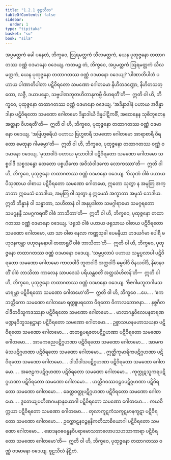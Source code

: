 ```yaml
---
title: "1.2.1 စူဠသီလ"
tableOfContents: false
sidebar:
  order: 1
type: "tipitaka"
basket: "su"
book: "sila"
---
```



<DynamicBreadcrumb />

<Division number="7" book="sila" e="ch" v="6" p="3">

<Paragraph number="9" book="sila">
အပ္ပမတ္တကံ ခေါ ပနေတံ, ဘိက္ခဝေ, ဩရမတ္တကံ သီလမတ္တကံ, ယေန ပုထုဇ္ဇနော တထာဂတဿ ဝဏ္ဏံ ဝဒမာနော ဝဒေယျ. ကတမဉ္စ တံ, ဘိက္ခဝေ, အပ္ပမတ္တကံ ဩရမတ္တကံ သီလမတ္တကံ, ယေန ပုထုဇ္ဇနော တထာဂတဿ ဝဏ္ဏံ ဝဒမာနော ဝဒေယျ?
</Paragraph>

</Division>
<Division number="8" book="sila" e="ch" v="6" p="4">

<Paragraph number="10" book="sila">
‘ပါဏာတိပါတံ ပဟာယ ပါဏာတိပါတာ ပဋိဝိရတော သမဏော ဂေါတမော နိဟိတဒဏ္ဍော, နိဟိတသတ္ထော, လဇ္ဇီ, ဒယာပန္နော, သဗ္ဗပါဏဘူတဟိတာနုကမ္ပီ ဝိဟရတီ’တိ—  ဣတိ ဝါ ဟိ, ဘိက္ခဝေ, ပုထုဇ္ဇနော တထာဂတဿ ဝဏ္ဏံ ဝဒမာနော ဝဒေယျ.
</Paragraph>

<Paragraph number="11" book="sila">
‘အဒိန္နာဒါနံ ပဟာယ အဒိန္နာဒါနာ ပဋိဝိရတော သမဏော ဂေါတမော ဒိန္နာဒါယီ ဒိန္နပါဋိကင်္ခီ, အထေနေန သုစိဘူတေန အတ္တနာ ဝိဟရတီ’တိ—  ဣတိ ဝါ ဟိ, ဘိက္ခဝေ, ပုထုဇ္ဇနော တထာဂတဿ ဝဏ္ဏံ ဝဒမာနော ဝဒေယျ.
</Paragraph>

<Paragraph number="12" book="sila">
‘အဗြဟ္မစရိယံ ပဟာယ ဗြဟ္မစာရီ သမဏော ဂေါတမော အာရာစာရီ ဝိရတော မေထုနာ ဂါမဓမ္မာ’တိ—  ဣတိ ဝါ ဟိ, ဘိက္ခဝေ, ပုထုဇ္ဇနော တထာဂတဿ ဝဏ္ဏံ ဝဒမာနော ဝဒေယျ.
</Paragraph>

</Division>
<Division number="9" book="sila" e="ch" v="6" p="4">

<Paragraph number="13" book="sila">
‘မုသာဝါဒံ ပဟာယ မုသာဝါဒါ ပဋိဝိရတော သမဏော ဂေါတမော သစ္စဝါဒီ သစ္စသန္ဓော ထေတော ပစ္စယိကော အဝိသံဝါဒကော လောကဿာ’တိ—  ဣတိ ဝါ ဟိ, ဘိက္ခဝေ, ပုထုဇ္ဇနော တထာဂတဿ ဝဏ္ဏံ ဝဒမာနော ဝဒေယျ.
</Paragraph>

<Paragraph number="14" book="sila">
‘ပိသုဏံ ဝါစံ ပဟာယ ပိသုဏာယ ဝါစာယ ပဋိဝိရတော သမဏော ဂေါတမော, ဣတော သုတွာ န အမုတြ အက္ခာတာ ဣမေသံ ဘေဒါယ, အမုတြ ဝါ သုတွာ န ဣမေသံ အက္ခာတာ အမူသံ ဘေဒါယ. ဣတိ ဘိန္နာနံ ဝါ သန္ဓာတာ, သဟိတာနံ ဝါ အနုပ္ပဒါတာ သမဂ္ဂါရာမော သမဂ္ဂရတော သမဂ္ဂနန္ဒီ သမဂ္ဂကရဏိံ ဝါစံ ဘာသိတာ’တိ—  ဣတိ ဝါ ဟိ, ဘိက္ခဝေ, ပုထုဇ္ဇနော တထာဂတဿ ဝဏ္ဏံ ဝဒမာနော ဝဒေယျ.
</Paragraph>

<Paragraph number="15" book="sila">
‘ဖရုသံ ဝါစံ ပဟာယ ဖရုသာယ ဝါစာယ ပဋိဝိရတော သမဏော ဂေါတမော, ယာ သာ ဝါစာ နေလာ ကဏ္ဏသုခါ ပေမနီယာ ဟဒယင်္ဂမာ ပေါရီ ဗဟုဇနကန္တာ ဗဟုဇနမနာပါ တထာရူပိံ ဝါစံ ဘာသိတာ’တိ—  ဣတိ ဝါ ဟိ, ဘိက္ခဝေ, ပုထုဇ္ဇနော တထာဂတဿ ဝဏ္ဏံ ဝဒမာနော ဝဒေယျ.
</Paragraph>

<Paragraph number="16" book="sila">
‘သမ္ဖပ္ပလာပံ ပဟာယ သမ္ဖပ္ပလာပါ ပဋိဝိရတော သမဏော ဂေါတမော ကာလဝါဒီ ဘူတဝါဒီ အတ္ထဝါဒီ ဓမ္မဝါဒီ ဝိနယဝါဒီ, နိဓာနဝတိံ ဝါစံ ဘာသိတာ ကာလေန သာပဒေသံ ပရိယန္တဝတိံ အတ္ထသံဟိတန်’တိ—  ဣတိ ဝါ ဟိ, ဘိက္ခဝေ, ပုထုဇ္ဇနော တထာဂတဿ ဝဏ္ဏံ ဝဒမာနော ဝဒေယျ.
</Paragraph>

</Division>
<Division number="10" book="sila" e="ch" v="6" p="5">

<Paragraph number="17" book="sila">
‘ဗီဇဂါမဘူတဂါမသမာရမ္ဘာ ပဋိဝိရတော သမဏော ဂေါတမော’တိ—  ဣတိ ဝါ ဟိ, ဘိက္ခဝေ …ပေ… .
</Paragraph>

<Paragraph number="18" book="sila">
‘ဧကဘတ္တိကော သမဏော ဂေါတမော ရတ္တူပရတော ဝိရတော ဝိကာလဘောဇနာ… .
</Paragraph>

<Paragraph number="19" book="sila">
နစ္စဂီတဝါဒိတဝိသူကဒဿနာ ပဋိဝိရတော သမဏော ဂေါတမော… .
</Paragraph>

<Paragraph number="20" book="sila">
မာလာဂန္ဓဝိလေပနဓာရဏမဏ္ဍနဝိဘူသနဋ္ဌာနာ ပဋိဝိရတော သမဏော ဂေါတမော… .
</Paragraph>

<Paragraph number="21" book="sila">
ဥစ္စာသယနမဟာသယနာ ပဋိဝိရတော သမဏော ဂေါတမော… .
</Paragraph>

<Paragraph number="22" book="sila">
ဇာတရူပရဇတပဋိဂ္ဂဟဏာ ပဋိဝိရတော သမဏော ဂေါတမော… .
</Paragraph>

<Paragraph number="23" book="sila">
အာမကဓညပဋိဂ္ဂဟဏာ ပဋိဝိရတော သမဏော ဂေါတမော… .
</Paragraph>

<Paragraph number="24" book="sila">
အာမကမံသပဋိဂ္ဂဟဏာ ပဋိဝိရတော သမဏော ဂေါတမော… .
</Paragraph>

<Paragraph number="25" book="sila">
ဣတ္ထိကုမာရိကပဋိဂ္ဂဟဏာ ပဋိဝိရတော သမဏော ဂေါတမော… .
</Paragraph>

<Paragraph number="26" book="sila">
ဒါသိဒါသပဋိဂ္ဂဟဏာ ပဋိဝိရတော သမဏော ဂေါတမော… .
</Paragraph>

<Paragraph number="27" book="sila">
အဇေဠကပဋိဂ္ဂဟဏာ ပဋိဝိရတော သမဏော ဂေါတမော… .
</Paragraph>

<Paragraph number="28" book="sila">
ကုက္ကုဋသူကရပဋိဂ္ဂဟဏာ ပဋိဝိရတော သမဏော ဂေါတမော… .
</Paragraph>

<Paragraph number="29" book="sila">
ဟတ္ထိဂဝဿဝဠဝပဋိဂ္ဂဟဏာ ပဋိဝိရတော သမဏော ဂေါတမော… .
</Paragraph>

<Paragraph number="30" book="sila">
ခေတ္တဝတ္ထုပဋိဂ္ဂဟဏာ ပဋိဝိရတော သမဏော ဂေါတမော… .
</Paragraph>

<Paragraph number="31" book="sila">
ဒူတေယျပဟိဏဂမနာနုယောဂါ ပဋိဝိရတော သမဏော ဂေါတမော… .
</Paragraph>

<Paragraph number="32" book="sila">
ကယဝိက္ကယာ ပဋိဝိရတော သမဏော ဂေါတမော… .
</Paragraph>

<Paragraph number="33" book="sila">
တုလာကူဋကံသကူဋမာနကူဋာ ပဋိဝိရတော သမဏော ဂေါတမော… .
</Paragraph>

<Paragraph number="34" book="sila">
ဥက္ကောဋနဝဉ္စနနိကတိသာစိယောဂါ ပဋိဝိရတော သမဏော ဂေါတမော… .
</Paragraph>

<Paragraph number="35" book="sila">
ဆေဒနဝဓဗန္ဓနဝိပရာမောသအာလောပသဟသာကာရာ ပဋိဝိရတော သမဏော ဂေါတမော’တိ—  ဣတိ ဝါ ဟိ, ဘိက္ခဝေ, ပုထုဇ္ဇနော တထာဂတဿ ဝဏ္ဏံ ဝဒမာနော ဝဒေယျ.

</Paragraph>
</Division>

<Paragraph number="36" type="center" book="sila">
စူဠသီလံ နိဋ္ဌိတံ.
</Paragraph>